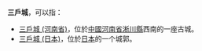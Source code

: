 '''三戶城'''，可以指：
*[[三戶城_(河南省)|三戶城 (河南省)]]，位於[[中國|中國]][[河南省|河南省]][[淅川縣|淅川縣]]西南的一座古城。
*[[三戶城_(日本)|三戶城 (日本)]]，位於[[日本|日本]]的一个城郭。

{{disambig|Cat=三字地理消歧义}}